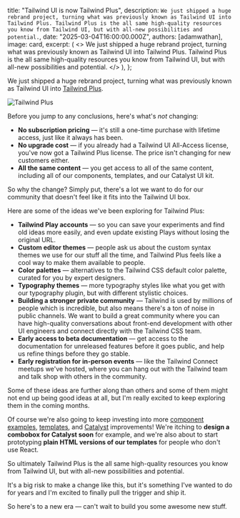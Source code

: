 
  title: "Tailwind UI is now Tailwind Plus",
  description: `We just shipped a huge rebrand project, turning what was previously known as Tailwind UI into Tailwind Plus. Tailwind Plus is the all same high-quality resources you know from Tailwind UI, but with all-new possibilities and potential.`,
  date: "2025-03-04T16:00:00.000Z",
  authors: [adamwathan],
  image: card,
  excerpt: (
    <>
      We just shipped a huge rebrand project, turning what was previously known as Tailwind UI into Tailwind Plus.
      Tailwind Plus is the all same high-quality resources you know from Tailwind UI, but with all-new possibilities and
      potential.
    </>
  ),
};

We just shipped a huge rebrand project, turning what was previously known as Tailwind UI into [Tailwind Plus](https://tailwindcss.com/plus).

<Link href="https://tailwindcss.com/plus" className="my-12 block">
  <Image src={card} alt="Tailwind Plus" />
</Link>

Before you jump to any conclusions, here's what's _not_ changing:

- **No subscription pricing** — it's still a one-time purchase with lifetime access, just like it always has been.
- **No upgrade cost** — if you already had a Tailwind UI All-Access license, you've now got a Tailwind Plus license. The price isn't changing for new customers either.
- **All the same content** — you get access to all of the same content, including all of our components, templates, and our Catalyst UI kit.

So why the change? Simply put, there's a lot we want to do for our community that doesn't feel like it fits into the Tailwind UI box.

Here are some of the ideas we've been exploring for Tailwind Plus:

- **Tailwind Play accounts** — so you can save your experiments and find old ideas more easily, and even update existing Plays without losing the original URL.
- **Custom editor themes** — people ask us about the custom syntax themes we use for our stuff all the time, and Tailwind Plus feels like a cool way to make them available to people.
- **Color palettes** — alternatives to the Tailwind CSS default color palette, curated for you by expert designers.
- **Typography themes** — more typography styles like what you get with our typography plugin, but with different stylistic choices.
- **Building a stronger private community** — Tailwind is used by millions of people which is incredible, but also means there's a ton of noise in public channels. We want to build a great community where you can have high-quality conversations about front-end development with other UI engineers and connect directly with the Tailwind CSS team.
- **Early access to beta documentation** — get access to the documentation for unreleased features before it goes public, and help us refine things before they go stable.
- **Early registration for in-person events** — like the Tailwind Connect meetups we've hosted, where you can hang out with the Tailwind team and talk shop with others in the community.

Some of these ideas are further along than others and some of them might not end up being good ideas at all, but I'm really excited to keep exploring them in the coming months.

Of course we're also going to keep investing into more [component examples](/plus/ui-blocks), [templates](/plus/templates), and [Catalyst](/plus/ui-kit) improvements! We're itching to **design a combobox for Catalyst soon** for example, and we're also about to start prototyping **plain HTML versions of our templates** for people who don't use React.

So ultimately Tailwind Plus is the all same high-quality resources you know from Tailwind UI, but with all-new possibilities and potential.

It's a big risk to make a change like this, but it's something I've wanted to do for years and I'm excited to finally pull the trigger and ship it.

So here's to a new era — can't wait to build you some awesome new stuff.
